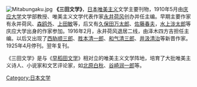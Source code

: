 {{unreferenced|time=2010-06-22T09:41:42+00:00}}
[[File:Mitabungaku.jpg|thumb]]
'''《三田文学》'''，[[日本|日本]][[唯美主义|唯美主义]]文学主要刊物，1910年5月由[[庆应大学|庆应大学]]文学部教授、唯美主义文学代表作家[[永井荷风|永井荷风]]创办并任主编。早期主要作家有永并荷风、[[森鸥外|森鸥外]]、[[上田敏|上田敏]]等，后又有[[久保田万太郎|久保田万太郎]]、[[佐藤春夫|佐藤春夫]]，[[水上泷太郎|水上泷太郎]]等庆应大学出身的作家参加。1916年2月，永井荷风退居二线，由泽木四方吉担任主编。以后又出现了[[西胁顺三郎|西胁顺三郎]]、[[胜本清一郎|胜本清一郎]]、[[和气清三郎|和气清三郎]]、[[井汲清治|井汲清治]]等新晋作家。1925年4月停刊。翌年复刊。

《三田文学》是与《[[早稻田文学|早稻田文学]]》相对立的唯美主义文学阵地，培育了大批唯美主义诗人、小说家和文艺评论家，如[[北原白秋|北原白秋]]、[[谷崎润一郎|谷崎润一郎]]等。

[[Category:日本文学|Category:日本文学]]